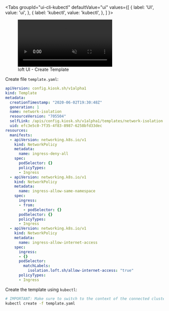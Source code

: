 
<Tabs
  groupId="ui-cli-kubectl"
  defaultValue="ui"
  values={[
    { label: 'UI', value: 'ui', },
    { label: 'kubectl', value: 'kubectl', },
  ]
}>
<TabItem value="ui">

<figure class="frame">
  <video controls loop autoplay="true" muted>
    <source src="/img/ui/clusters/create-template.mp4" type="video/mp4" />
  </video>
  <figcaption>loft UI - Create Template</figcaption>
</figure>

</TabItem>
<TabItem value="kubectl">

Create file `template.yaml`:
```yaml
apiVersion: config.kiosk.sh/v1alpha1
kind: Template
metadata:
  creationTimestamp: "2020-06-02T19:30:48Z"
  generation: 1
  name: network-isolation
  resourceVersion: "705504"
  selfLink: /apis/config.kiosk.sh/v1alpha1/templates/network-isolation
  uid: efc3e5c0-7f35-4f83-8987-6258bfd33dec
resources:
  manifests:
  - apiVersion: networking.k8s.io/v1
    kind: NetworkPolicy
    metadata:
      name: ingress-deny-all
    spec:
      podSelector: {}
      policyTypes:
      - Ingress
  - apiVersion: networking.k8s.io/v1
    kind: NetworkPolicy
    metadata:
      name: ingress-allow-same-namespace
    spec:
      ingress:
      - from:
        - podSelector: {}
      podSelector: {}
      policyTypes:
      - Ingress
  - apiVersion: networking.k8s.io/v1
    kind: NetworkPolicy
    metadata:
      name: ingress-allow-internet-access
    spec:
      ingress:
      - {}
      podSelector:
        matchLabels:
          isolation.loft.sh/allow-internet-access: "true"
      policyTypes:
      - Ingress
```

Create the template using `kubectl`:
```bash
# IMPORTANT: Make sure to switch to the context of the connected cluster!
kubectl create -f template.yaml
```

</TabItem>
</Tabs>

